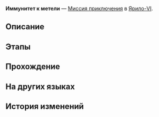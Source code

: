 {{Дополнить|Диалоги.}}
{{Миссия Инфобокс
|id              = 2011406
|Название        = 
|Изображение     = Миссия Освоения Иммунитет к метели.png
|Тип             = Миссия приключения
|События         = 
|Глава           = 
|Условия         = Завершена [[Миссия компаньона]] ''[[Иммунитет к метели]]''
|Персонажи       = Первопроходец
|СтартЛокация    = Пригородные снежные поля
|Мир             = Ярило-VI
|Локации         = Пригородные снежные поля
|Предыдущая      = 
|Следующая       = 
|Награды         = Vache's Letter*1 { text = Письмо Ваша }; Blizzard Immunity Lab Records*1 { text = Иммунитет к метели: Протокол испытаний I }; Blizzard Immunity Lab Records*1 { text = Иммунитет к метели: Протокол испытаний II }
}}
'''Иммунитет к метели''' — [[Миссия приключения]] в [[Ярило-VI]].

==Описание==
{{Описание|<!--официальное описание из Перекрёстка судеб-->}}

==Этапы==


==Прохождение==
{{Дополнить}}


{{Диалог Конец}}

==На других языках==
{{На других языках
|en   = Blizzard Immunity
|zhs  = 风雪免疫
|zht  = 風雪免疫
|ja   = 吹雪免疫
|ko   = 눈보라 면역
|es   = Inmunidad a la ventisca
|fr   = Immunité au blizzard
|ru   = Иммунитет к метели
|th   = ภูมิต้านลมหนาว
|vi   = Miễn Dịch Gió Tuyết
|de   = Immunität gegen Schneesturm
|id   = Kekebalan Pada Badai
|pt   = Imunidade à Nevasca
}}

==История изменений==
{{История изменений|2.7}}
